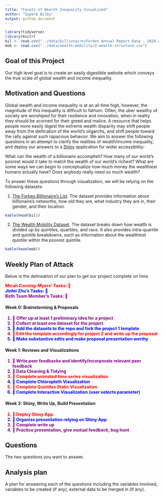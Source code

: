 ```yaml
---
title: "Facets of Wealth Inequality Visualized"
author: "Superb Bilby"
output: github_document
---
```


```r
library(tidyverse)
library(knitr)
bil <- read.csv("../data/billionaire/Forbes Annual Report Data - 2020.csv", skip = 1) %>% drop_na()
mob <- read.csv("../data/wealth-mobility/2-wealth-structure.csv")
```

## Goal of this Project
Our high level goal is to create an easily digestible website which conveys the true scale of global wealth and income inequality.  

## Motivation and Questions

Global wealth and income inequality is at an all time high, however, the magnitude of this inequality is difficult to fathom. Often, the uber wealthy of society are worshiped for their resilience and innovation, when in reality they should be scorned for their greed and malice. A resource that helps people more easily digest the extreme wealth disparity may shift people away from the deification of the world's oligarchs, and shift people toward the rally against such rapacious behavior. We aim to answer the following questions in an attempt to clarify the realities of wealth/income inequality, and deploy our answers to a [Shiny](https://shiny.rstudio.com/) application for wider accessibility: 

What can the wealth of a billionaire accomplish? How many of our world's poorest would it take to match the wealth of our world's richest? What are some ways we can begin to conceptualize how much money the wealthiest humans actually have? Does anybody really need so much wealth? 

To answer these questions through visualization, we will be relying on the following datasets:  

1) [The Forbes Billionaire's List](https://docs.google.com/spreadsheets/d/1JThOdF95e0NYoea5pCWd5UDXLmIGc1Fwj1aajDSYYhk/edit#gid=685599441). The dataset provides information about billionaire's networths, how old they are, what industry they are in, their gender, and their location.  

```r
kable(head(bil))
```

2) [The Wealth Mobility Dataset](https://github.com/fpfeffer/WealthMobility/blob/master/Data/2-wealth-structure.csv). The dataset breaks down how wealth is divided up by quintiles, quartiles, and race. It also provides intra-quartile and quintile breakdowns, such as information about the wealthiest quintile within the poorest quintile.

```r
kable(head(mob))
```

## Weekly Plan of Attack

Below is the delineation of our plan to get our project complete on time.

<span style="color:red; font-weight: bold"> Micah Corning-Myers' Tasks: 💃</span> <br>
<span style="color:blue; font-weight: bold"> Jinfei Zhu's Tasks: 🕺 </span> <br>
<span style="color:purple; font-weight: bold"> Both Team Member's Tasks: 👯</span> <br>

#### Week 0: Brainstorming & Proposals  

<ol>
  <li style="color:purple; font-weight: bold"> 👯 Offer up at least 1 preliminary idea for a project </li>
  <li style="color:purple; font-weight: bold">👯 Collect at least one dataset for the project </li>
  <li style="color:blue; font-weight: bold"> 🕺 Add the datasets to the repo and fork the project 1 template </li>
  <li style="color:red; font-weight: bold"> 💃 Edit the template accordingly for project 2 and write up the proposal </li>
  <li style="color:blue; font-weight: bold"> 🕺 Make substantive edits and make proposal presentation worthy </li>
</ol>

#### Week 1: Reviews and Visualizations  

<ol>
  <li style="color:purple; font-weight: bold">👯 Write peer feedbacks and identify/incorporate relevant peer feedback </li>
  <li style="color:purple; font-weight: bold">👯 Data Cleaning & Tidying </li>
  <li style="color:red; font-weight: bold"> 💃 Complete animated time series visualization </li>
  <li style="color:blue; font-weight: bold"> 🕺 Complete Chloropleth Visualization </li>
  <li style="color:red; font-weight: bold"> 💃 Complete Quintiles Static Visualization </li>
  <li style="color:blue; font-weight: bold"> 🕺 Complete Interactive Visualization (user selects parameter) </li>
</ol>

#### Week 2: Shiny, Write Up, Build Presentation  
<ol>
  <li style="color:red; font-weight: bold"> 💃 Deploy Shiny App </li>
  <li style="color:blue; font-weight: bold"> 🕺 Organize presentation relying on Shiny App  </li>
  <li style="color:purple; font-weight: bold">👯 Complete write up </li>
  <li style="color:purple; font-weight: bold">👯 Practice presentation, give mutual feedback, bug hunt </li>
</ol>



## Questions

The two questions you want to answer.

## Analysis plan

A plan for answering each of the questions including the variables involved, variables to be created (if any), external data to be merged in (if any).

